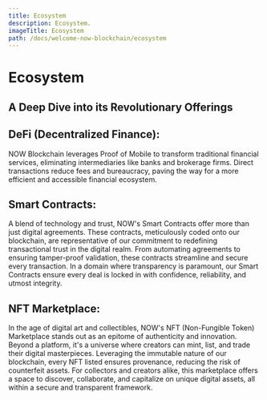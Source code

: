 ```yaml
---
title: Ecosystem
description: Ecosystem.
imageTitle: Ecosystem
path: /docs/welcome-now-blockchain/ecosystem
---
```


# Ecosystem

## A Deep Dive into its Revolutionary Offerings

## DeFi (Decentralized Finance):

NOW Blockchain leverages Proof of Mobile to transform traditional financial services, eliminating intermediaries like banks and brokerage firms. Direct transactions reduce fees and bureaucracy, paving the way for a more efficient and accessible financial ecosystem.

## Smart Contracts:

A blend of technology and trust, NOW's Smart Contracts offer more than just digital agreements. These contracts, meticulously coded onto our blockchain, are representative of our commitment to redefining transactional trust in the digital realm. From automating agreements to ensuring tamper-proof validation, these contracts streamline and secure every transaction. In a domain where transparency is paramount, our Smart Contracts ensure every deal is locked in with confidence, reliability, and utmost integrity.

## NFT Marketplace:

In the age of digital art and collectibles, NOW's NFT (Non-Fungible Token) Marketplace stands out as an epitome of authenticity and innovation. Beyond a platform, it's a universe where creators can mint, list, and trade their digital masterpieces. Leveraging the immutable nature of our blockchain, every NFT listed ensures provenance, reducing the risk of counterfeit assets. For collectors and creators alike, this marketplace offers a space to discover, collaborate, and capitalize on unique digital assets, all within a secure and transparent framework.
